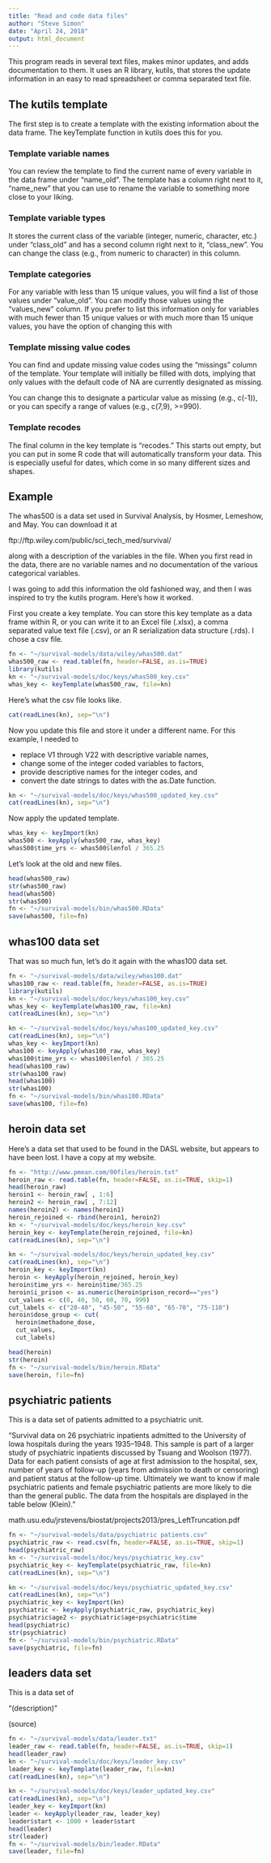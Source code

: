 ```yaml
---
title: "Read and code data files"
author: "Steve Simon"
date: "April 24, 2018"
output: html_document
---
```


This program reads in several text files, makes minor updates, and adds documentation to them. It uses an R library, kutils, that stores the update information in an easy to read spreadsheet or comma separated text file.

## The kutils template

The first step is to create a template with the existing information about the data frame. The keyTemplate function in kutils does this for you.

### Template variable names

You can review the template to find the current name of every variable in the data frame under "name_old". The template has a column right next to it, "name_new" that you can use to rename the variable to something more close to your liking. 

### Template variable types

It stores the current class of the variable (integer, numeric, character, etc.) under "class_old" and has a second column right next to it, "class_new". You can change the class (e.g., from numeric to character) in this column.

### Template categories

For any variable with less than 15 unique values, you will find a list of those values under "value_old". You can modify those values using the "values_new" column. If you prefer to list this information only for variables with much fewer than 15 unique values or with much more than 15 unique values, you have the option of changing this with 

### Template missing value codes

You can find and update missing value codes using the "missings" column of the template. Your template will initially be filled with dots, implying that only values with the default code of NA are currently designated as missing.

You can change this to designate a particular value as missing (e.g., c(-1)), or you can specify a range of values (e.g., c(7,9), >=990).

### Template recodes

The final column in the key template is "recodes." This starts out empty, but you can put in some R code that will automatically transform your data. This is especially useful for dates, which come in so many different sizes and shapes.

## Example

The whas500 is a data set used in Survival Analysis, by Hosmer, Lemeshow, and May. You can download it at 

ftp://ftp.wiley.com/public/sci_tech_med/survival/

along with a description of the variables in the file. When you first read in the data, there are no variable names and no documentation of the various categorical variables.

I was going to add this information the old fashioned way, and then I was inspired to try the kutils program. Here's how it worked.

First you create a key template. You can store this key template as a data frame within R, or you can write it to an Excel file (.xlsx), a comma separated value text file (.csv), or an R serialization data structure (.rds). I chose a csv file.

```r
fn <- "~/survival-models/data/wiley/whas500.dat"
whas500_raw <- read.table(fn, header=FALSE, as.is=TRUE)
library(kutils)
kn <- "~/survival-models/doc/keys/whas500_key.csv"
whas_key <- keyTemplate(whas500_raw, file=kn)
```

Here's what the csv file looks like.

```r
cat(readLines(kn), sep="\n")
```

Now you update this file and store it under a different name. For this example, I needed to 

* replace V1 through V22 with descriptive variable names,
* change some of the integer coded variables to factors,
* provide descriptive names for the integer codes, and
* convert the date strings to dates with the as.Date function.

```r
kn <- "~/survival-models/doc/keys/whas500_updated_key.csv"
cat(readLines(kn), sep="\n")
```

Now apply the updated template.

```r
whas_key <- keyImport(kn)
whas500 <- keyApply(whas500_raw, whas_key)
whas500$time_yrs <- whas500$lenfol / 365.25

```

Let's look at the old and new files.

```r
head(whas500_raw)
str(whas500_raw)
head(whas500)
str(whas500)
fn <- "~/survival-models/bin/whas500.RData"
save(whas500, file=fn)
```

## whas100 data set

That was so much fun, let's do it again with the whas100 data set.

```r
fn <- "~/survival-models/data/wiley/whas100.dat"
whas100_raw <- read.table(fn, header=FALSE, as.is=TRUE)
library(kutils)
kn <- "~/survival-models/doc/keys/whas100_key.csv"
whas_key <- keyTemplate(whas100_raw, file=kn)
cat(readLines(kn), sep="\n")
```

```r
kn <- "~/survival-models/doc/keys/whas100_updated_key.csv"
cat(readLines(kn), sep="\n")
whas_key <- keyImport(kn)
whas100 <- keyApply(whas100_raw, whas_key)
whas100$time_yrs <- whas100$lenfol / 365.25
head(whas100_raw)
str(whas100_raw)
head(whas100)
str(whas100)
fn <- "~/survival-models/bin/whas100.RData"
save(whas100, file=fn)
```

## heroin data set

Here's a data set that used to be found in the DASL website, but appears to have been lost. I have a copy at my website.

```r
fn <- "http://www.pmean.com/00files/heroin.txt"
heroin_raw <- read.table(fn, header=FALSE, as.is=TRUE, skip=1)
head(heroin_raw)
heroin1 <- heroin_raw[ , 1:6]
heroin2 <- heroin_raw[ , 7:12]
names(heroin2) <- names(heroin1)
heroin_rejoined <- rbind(heroin1, heroin2)
kn <- "~/survival-models/doc/keys/heroin_key.csv"
heroin_key <- keyTemplate(heroin_rejoined, file=kn)
cat(readLines(kn), sep="\n")
```

```r
kn <- "~/survival-models/doc/keys/heroin_updated_key.csv"
cat(readLines(kn), sep="\n")
heroin_key <- keyImport(kn)
heroin <- keyApply(heroin_rejoined, heroin_key)
heroin$time_yrs <- heroin$time/365.25
heroin$i_prison <- as.numeric(heroin$prison_record=="yes")
cut_values <- c(0, 40, 50, 60, 70, 999)
cut_labels <- c("20-40", "45-50", "55-60", "65-70", "75-110")
heroin$dose_group <- cut(
  heroin$methadone_dose, 
  cut_values, 
  cut_labels)

head(heroin)
str(heroin)
fn <- "~/survival-models/bin/heroin.RData"
save(heroin, file=fn)
```

## psychiatric patients

This is a data set of patients admitted to a psychiatric unit.

"Survival data on 26 psychiatric inpatients admitted to the University of Iowa hospitals during the years 1935–1948. This sample is part of a larger study of psychiatric inpatients discussed by Tsuang and Woolson (1977). Data for each patient consists of age at first admission to the hospital, sex, number of years of follow-up (years from admission to death or censoring) and patient status at the follow-up time. Ultimately we want to know if male psychiatric patients and female psychiatric patients are more likely to die than the general public. The data from the hospitals are displayed in the table below (Klein)."

math.usu.edu/jrstevens/biostat/projects2013/pres_LeftTruncation.pdf

```r
fn <- "~/survival-models/data/psychiatric patients.csv"
psychiatric_raw <- read.csv(fn, header=FALSE, as.is=TRUE, skip=1)
head(psychiatric_raw)
kn <- "~/survival-models/doc/keys/psychiatric_key.csv"
psychiatric_key <- keyTemplate(psychiatric_raw, file=kn)
cat(readLines(kn), sep="\n")
```

```r
kn <- "~/survival-models/doc/keys/psychiatric_updated_key.csv"
cat(readLines(kn), sep="\n")
psychiatric_key <- keyImport(kn)
psychiatric <- keyApply(psychiatric_raw, psychiatric_key)
psychiatric$age2 <- psychiatric$age+psychiatric$time
head(psychiatric)
str(psychiatric)
fn <- "~/survival-models/bin/psychiatric.RData"
save(psychiatric, file=fn)
```

## leaders data set

This is a data set of 

"(description)"

(source)

```r
fn <- "~/survival-models/data/leader.txt"
leader_raw <- read.table(fn, header=FALSE, as.is=TRUE, skip=1)
head(leader_raw)
kn <- "~/survival-models/doc/keys/leader_key.csv"
leader_key <- keyTemplate(leader_raw, file=kn)
cat(readLines(kn), sep="\n")
```

```r
kn <- "~/survival-models/doc/keys/leader_updated_key.csv"
cat(readLines(kn), sep="\n")
leader_key <- keyImport(kn)
leader <- keyApply(leader_raw, leader_key)
leader$start <- 1000 + leader$start
head(leader)
str(leader)
fn <- "~/survival-models/bin/leader.RData"
save(leader, file=fn)
```
